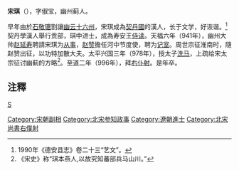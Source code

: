 '''宋琪'''（{{bd|917年||996年|catIdx=S}}），字俶宝，幽州蓟人。

早年由於[[石敬瑭|石敬瑭]]割讓[[幽云十六州|幽云十六州]]，宋琪成為[[契丹國|契丹國]]的漢人，长于文学，好诙谐。<ref>1990年《德安县志》卷二十三“艺文”。</ref>契丹學漢人舉行贡部，琪中进士，成為寿安王[[侍读|侍读]]。天福六年（941年），幽州大帅[[赵延寿|赵延寿]]聘請宋琪为[[从事|从事]]，[[赵赞|赵赞]]擔任河中节度使，聘为[[记室|记室]]。周世宗征淮南时，隨赵赞出征，以功特加散大夫。太平兴国三年（978年），授太子[[洗马|洗马]]，上疏给宋太宗征讨幽蓟的方略<ref>《宋史》称“琪本燕人,以故究知蕃部兵马山川。”</ref>。至道二年（996年），拜[[右仆射|右仆射]]。是年卒。

== 注釋 ==
{{reflist}}
[[category:宋朝宰相|S]]
[[Category:宋朝副相|Category:宋朝副相]]
[[Category:北宋参知政事|Category:北宋参知政事]]
[[Category:遼朝進士|Category:遼朝進士]]
[[Category:北宋尚書右僕射|Category:北宋尚書右僕射]]